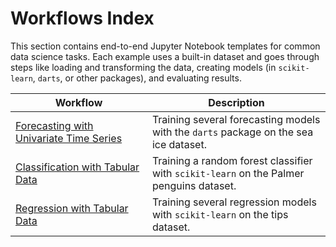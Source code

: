 # Workflows Index {.unnumbered}

This section contains end-to-end Jupyter Notebook templates for common data science tasks. Each example uses a built-in dataset and goes through steps like loading and transforming the data, creating models (in `scikit-learn`, `darts`, or other packages), and evaluating results.

| Workflow | Description |
|----------|-------------|
| [Forecasting with Univariate Time Series](forecasting_multi_univariate.ipynb) | Training several forecasting models with the `darts` package on the sea ice dataset. |
| [Classification with Tabular Data](classification_tabular.ipynb) | Training a random forest classifier with `scikit-learn` on the Palmer penguins dataset. |
| [Regression with Tabular Data](regression_tabular.ipynb) | Training several regression models with `scikit-learn` on the tips dataset. |


